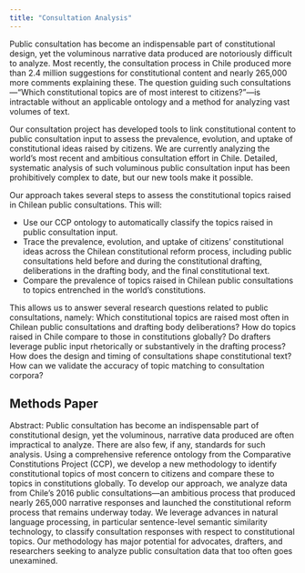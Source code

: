 ```yaml
---
title: "Consultation Analysis"
---
```


Public consultation has become an indispensable part of constitutional design, yet the voluminous narrative data produced are notoriously difficult to analyze. Most recently, the consultation process in Chile produced more than 2.4 million suggestions for constitutional content and nearly 265,000 more comments explaining these. The question guiding such consultations—“Which constitutional topics are of most interest to citizens?”—is intractable without an applicable ontology and a method for analyzing vast volumes of text.

Our consultation project has developed tools to link constitutional content to public consultation input to assess the prevalence, evolution, and uptake of constitutional ideas raised by citizens. We are currently analyzing the world’s most recent and ambitious consultation effort in Chile. Detailed, systematic analysis of such voluminous public consultation input has been prohibitively complex to date, but our new tools make it possible. 

Our approach takes several steps to assess the constitutional topics raised in Chilean public consultations. This will:

* Use our CCP ontology to automatically classify the topics raised in public consultation input.
* Trace the prevalence, evolution, and uptake of citizens’ constitutional ideas across the Chilean constitutional reform process, including public consultations held before and during the constitutional drafting, deliberations in the drafting body, and the final constitutional text.
* Compare the prevalence of topics raised in Chilean public consultations to topics entrenched in the world’s constitutions.

This allows us to answer several research questions related to public consultations, namely: Which constitutional topics are raised most often in Chilean public consultations and drafting body deliberations? How do topics raised in Chile compare to those in constitutions globally? Do drafters leverage public input rhetorically or substantively in the drafting process? How does the design and timing of consultations shape constitutional text? How can we validate the accuracy of topic matching to consultation corpora?

## Methods Paper

Abstract: Public consultation has become an indispensable part of constitutional design, yet the voluminous, narrative data produced are often impractical to analyze. There are also few, if any, standards for such analysis. Using a comprehensive reference ontology from the Comparative Constitutions Project (CCP), we develop a new methodology to identify constitutional topics of most concern to citizens and compare these to topics in constitutions globally. To develop our approach, we analyze data from Chile’s 2016 public consultations—an ambitious process that produced nearly 265,000 narrative responses and launched the constitutional reform process that remains underway today. We leverage advances in natural language processing, in particular sentence-level semantic similarity technology, to classify consultation responses with respect to constitutional topics. Our methodology has major potential for advocates, drafters, and researchers seeking to analyze public consultation data that too often goes unexamined.
